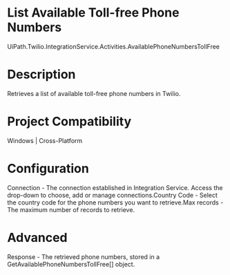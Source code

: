 ﻿# List Available Toll-free Phone Numbers

UiPath.Twilio.IntegrationService.Activities.AvailablePhoneNumbersTollFree

# Description

Retrieves a list of available toll-free phone numbers in Twilio.

# Project Compatibility

Windows | Cross-Platform

# Configuration

Connection - The connection established in Integration Service.
                        Access the drop-down to choose, add or manage connections.Country Code - Select the country code for the phone numbers you want
                        to retrieve.Max records - The maximum number of records to retrieve.

# Advanced

Response - The retrieved phone numbers, stored in a
                    GetAvailablePhoneNumbersTollFree[] object.
